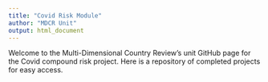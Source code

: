 ```yaml
---
title: "Covid Risk Module"
author: "MDCR Unit"
output: html_document
---
```


Welcome to the Multi-Dimensional Country Review's unit GitHub page for the Covid compound risk project. Here is a repository of completed projects for easy access. 
